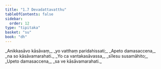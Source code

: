 ```yaml
---
title: "1.7 Devadattavatthu"
tableOfContents: false
sidebar:
  order: 12
type: "tipitaka"
basket: "su"
book: "dh"
---
```



<DynamicBreadcrumb />

<Division number="9" book="dh">

<Paragraph number="10" type="verses" book="dh">
_Anikkasāvo kāsāvaṃ,_  
_yo vatthaṃ paridahissati;_  
_Apeto damasaccena,_  
_na so kāsāvamarahati._  

</Paragraph>

</Division>
<Division number="10" book="dh">

<Paragraph number="11" type="verses" book="dh">
_Yo ca vantakasāvassa,_  
_sīlesu susamāhito;_  
_Upeto damasaccena,_  
_sa ve kāsāvamarahati._
</Paragraph>
</Division>